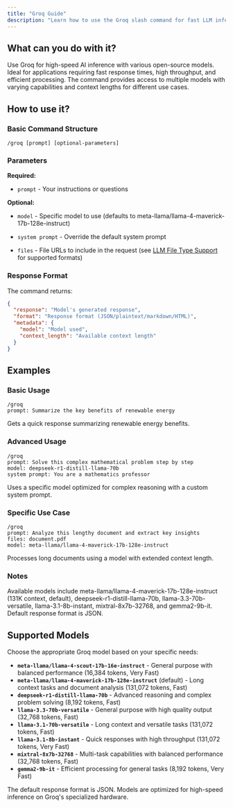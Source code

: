 ```yaml
---
title: "Groq Guide"
description: "Learn how to use the Groq slash command for fast LLM inference"
---
```


## What can you do with it?

Use Groq for high-speed AI inference with various open-source models. Ideal for applications requiring fast response times, high throughput, and efficient processing. The command provides access to multiple models with varying capabilities and context lengths for different use cases.

## How to use it?

### Basic Command Structure
```
/groq [prompt] [optional-parameters]
```

### Parameters

**Required:**

- `prompt` - Your instructions or questions

**Optional:**

- `model` - Specific model to use (defaults to meta-llama/llama-4-maverick-17b-128e-instruct)

- `system prompt` - Override the default system prompt

- `files` - File URLs to include in the request (see [LLM File Type Support](/slash-commands/supported-filetypes-llms) for supported formats)

### Response Format

The command returns:
```json
{
  "response": "Model's generated response",
  "format": "Response format (JSON/plaintext/markdown/HTML)",
  "metadata": {
    "model": "Model used",
    "context_length": "Available context length"
  }
}
```

## Examples

### Basic Usage
```
/groq
prompt: Summarize the key benefits of renewable energy
```
Gets a quick response summarizing renewable energy benefits.

### Advanced Usage
```
/groq
prompt: Solve this complex mathematical problem step by step
model: deepseek-r1-distill-llama-70b
system prompt: You are a mathematics professor
```
Uses a specific model optimized for complex reasoning with a custom system prompt.

### Specific Use Case
```
/groq
prompt: Analyze this lengthy document and extract key insights
files: document.pdf
model: meta-llama/llama-4-maverick-17b-128e-instruct
```
Processes long documents using a model with extended context length.

### Notes 

Available models include meta-llama/llama-4-maverick-17b-128e-instruct (131K context, default), deepseek-r1-distill-llama-70b, llama-3.3-70b-versatile, llama-3.1-8b-instant, mixtral-8x7b-32768, and gemma2-9b-it. Default response format is JSON. 

## Supported Models

Choose the appropriate Groq model based on your specific needs:

- **`meta-llama/llama-4-scout-17b-16e-instruct`** - General purpose with balanced performance (16,384 tokens, Very Fast)
- **`meta-llama/llama-4-maverick-17b-128e-instruct`** (default) - Long context tasks and document analysis (131,072 tokens, Fast)
- **`deepseek-r1-distill-llama-70b`** - Advanced reasoning and complex problem solving (8,192 tokens, Fast)
- **`llama-3.3-70b-versatile`** - General purpose with high quality output (32,768 tokens, Fast)
- **`llama-3.1-70b-versatile`** - Long context and versatile tasks (131,072 tokens, Fast)
- **`llama-3.1-8b-instant`** - Quick responses with high throughput (131,072 tokens, Very Fast)
- **`mixtral-8x7b-32768`** - Multi-task capabilities with balanced performance (32,768 tokens, Fast)
- **`gemma2-9b-it`** - Efficient processing for general tasks (8,192 tokens, Very Fast)

<Note>
The default response format is JSON. Models are optimized for high-speed inference on Groq's specialized hardware.
</Note> 